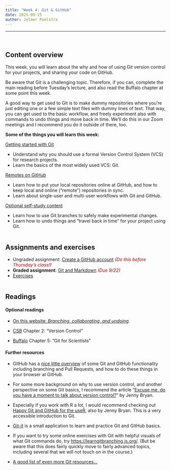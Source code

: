 ```yaml
---
title: "Week 4: Git & GitHub"
date: 2025-09-15
author: Jelmer Poelstra
---
```


---------

<br>

## Content overview

This week, you will learn about the why and how of using Git version control for
your projects, and sharing your code on GitHub.

Be aware that Git is a challenging topic.
Therefore, if you can, complete the main reading before Tuesday's lecture,
and also read the Buffalo chapter at some point this week.

A good way to get used to Git is to make dummy repositories where you're just
editing one or a few simple text files with dummy lines of text.
That way, you can get used to the basic workflow,
and freely experiment also with commands to undo things and move back in time.
We'll do this in our Zoom meetings and I recommend you do it outside of there, too. 

**Some of the things you will learn this week:**

[Getting started with Git](./w4_1_git.qmd)

- Understand why you should use a formal Version Control System (VCS) for research projects.
- Learn the basics of the most widely used VCS: Git.

[Remotes on GitHub](./w4_2_github.qmd)

- Learn how to put your local repositories online at GitHub,
  and how to keep local and online ("remote") repositories in sync.
- Learn about single-user and multi-user workflows with Git and GitHub.

[Optional self-study content](./w4_3_advanced-git.qmd)

- Learn how to use Git branches to safely make experimental changes.
- Learn how to undo things and "travel back in time" for your project using Git.

<hr style="height:1pt; visibility:hidden;" />

## Assignments and exercises

- Ungraded assignment: [Create a GitHub account](./w4_ua_github-account.qmd) [_(Do this before Thursday's class!)_]{style="color:#bb0000"}
- **Graded assignment**: [Git and Markdown](./w4_ga_git.qmd) [_(Due 9/22)_]{style="color:#bb0000"}
- [Exercises](w4_exercises.qmd)

<hr style="height:1pt; visibility:hidden;" />

## Readings

#### Optional readings

- [On this website: _Branching, collaborating, and undoing_](w4_3_advanced-git.qmd).
  
- [CSB](https://library.ohio-state.edu/record=b8624007~S7)
  Chapter 2: "Version Control"
  
- [Buffalo](https://library.ohio-state.edu/record=b9490023~S7)
  Chapter 5: "Git for Scientists"
  
#### Further resources

- GitHub has a
  [nice little overview](https://guides.github.com/activities/hello-world/)
  of some Git and GitHub functionality including branching and Pull Requests,
  and how to do these things in your browser at GitHub. 

- For some more background on why to use version control,
  and another perspective on some Git basics,
  I recommend the article
  "[Excuse me, do you have a moment to talk about version control?](https://peerj.com/preprints/3159)"
  by Jenny Bryan.

- Especially if you work with R a lot, I would recommend checking out
  [Happy Git and GitHub for the useR](https://happygitwithr.com/),
  also by Jenny Bryan.
  This is a very accessible introduction to Git.

- [Git-it](https://github.com/jlord/git-it-electron#git-it)
  is a small application to learn and practice Git and GitHub basics.
  
- If you want to try some online exercises with Git with helpful visuals of what
  Git commands do, try <https://learngitbranching.js.org/>.
  (But be aware that this does fairly quickly move to fairly advanced topics,
  including several that we will not touch on in the course.)
  
- [A good list of even more Git resources...](https://gist.github.com/jaseemabid/1321592)
